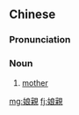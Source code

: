 {{also|娘亲}}
==Chinese==
{{zh-forms|s=娘亲}}

===Pronunciation===
{{zh-pron
|m=niángqīn
|c=noeng4 can1
|ca=zh-yue-娘親.ogg
|h=pfs=ngiòng-chhîn
|mn=niû-chhin
|cat=n
}}

===Noun===
{{zh-noun}}

# {{lb|zh|Min Nan|Hakka|dialectal|_|Mandarin|Peking opera|archaic|_|in|_|Cantonese}} [[mother]]

[[mg:娘親]]
[[fj:娘親]]